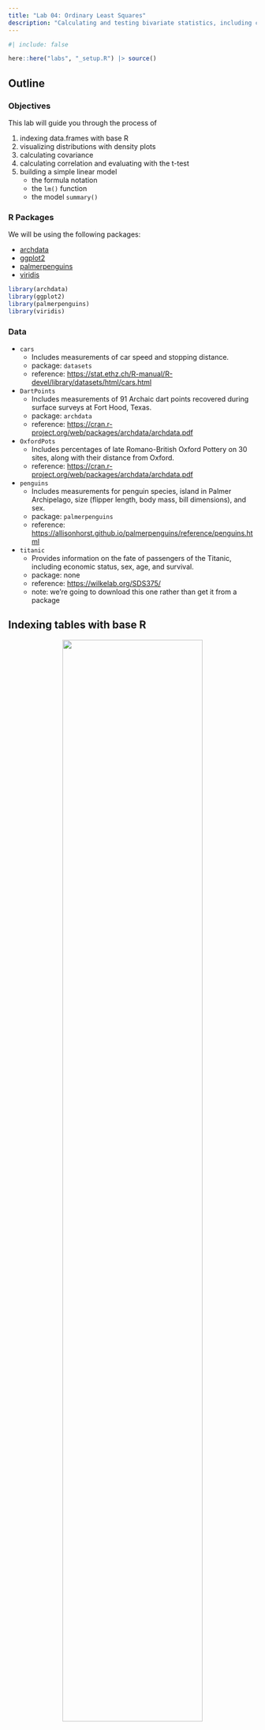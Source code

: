 ```yaml
---
title: "Lab 04: Ordinary Least Squares"
description: "Calculating and testing bivariate statistics, including correlation and covariance. Visualizing probability densities. Fitting linear models using ordinary least squares. And some simple table indexing in R."
---
```


```r
#| include: false

here::here("labs", "_setup.R") |> source()

```

## Outline

### Objectives

This lab will guide you through the process of  

1. indexing data.frames with base R
2. visualizing distributions with density plots
2. calculating covariance
2. calculating correlation and evaluating with the t-test
2. building a simple linear model
    - the formula notation
    - the `lm()` function
    - the model `summary()`

### R Packages

We will be using the following packages:

- [archdata](https://cran.r-project.org/web/packages/archdata/index.html)
- [ggplot2](https://ggplot2.tidyverse.org/index.html)
- [palmerpenguins](https://allisonhorst.github.io/palmerpenguins/)
- [viridis](https://sjmgarnier.github.io/viridis/)

```r

library(archdata)
library(ggplot2)
library(palmerpenguins)
library(viridis)

```

### Data

- `cars`
    - Includes measurements of car speed and stopping distance.
    - package: `datasets`
    - reference: <https://stat.ethz.ch/R-manual/R-devel/library/datasets/html/cars.html>
- `DartPoints`
    - Includes measurements of 91 Archaic dart points recovered during surface surveys at Fort Hood, Texas.
    - package: `archdata`
    - reference: <https://cran.r-project.org/web/packages/archdata/archdata.pdf>
- `OxfordPots`
    - Includes percentages of late Romano-British Oxford Pottery on 30 sites, along with their distance from Oxford.
    - reference: <https://cran.r-project.org/web/packages/archdata/archdata.pdf>
- `penguins` 
    - Includes measurements for penguin species, island in Palmer Archipelago, size (flipper length, body mass, bill dimensions), and sex. 
    - package: `palmerpenguins`
    - reference: <https://allisonhorst.github.io/palmerpenguins/reference/penguins.html>
- `titanic`
    - Provides information on the fate of passengers of the Titanic, including economic status, sex, age, and survival.
    - package: none
    - reference: <https://wilkelab.org/SDS375/>
    - note: we're going to download this one rather than get it from a package

## Indexing tables with base R

::: {#fig-table style="text-align:center;"}
![](images/r-tables.png){width="75%" fig-align="center"}

Elements of a Data Frame.
:::

It will often be the case that you do not need all the data in a table, but only a subset of rows and columns. To get the rows and columns you want, though, you need to be able to, as it were, point to them or point R to them. Another word for this is _indexing_. 

Let's start with the use of square brackets, `[,]`. The basic idea here is that you can take a table and index it by row and column by appending the square brackets to it. The basic syntax is this:

```r
table[row,column]
```

As an example, let's say we are working with our simple projectile point table:

```r

projectiles <- data.frame(
  type = c("Elko", "Rosegate", "DSN", "Elko", "Clovis"),
  length = c(2.03, 1.4, 1.9, 2.1, 3.3),
  width = c(0.8, 0.4, 0.3, 0.7, 0.95),
  height = c(3.23, 2.4, 1.29, 2.7, 4.15)
)

projectiles

```

And maybe we want the value at the 3rd row and 2nd column, so we're wanting the length of that particular desert side-notched (or DSN). Here is one way to do that with just the numeric position (or coordinates) of that value:

```r

projectiles[3,2]

```

While we did specify both a row and a column in this example, that is not required.

```r

projectiles[3,]

projectiles[,2]

```

::: {.callout-caution collapse=true}

Did you notice the different outputs? `projectiles[3,]` returns a data.frame, but `projectiles[,2]` returns a vector. This is a "gotcha" in R, a little bit of unexpected behavior. The most common situation in which indexing returns a vector from a data.frame is when a single variable is selected. Sometimes getting just the variable is intentional (see below), but other times it is not, so it's worth being aware of.  

:::

We can also subset multiple rows and columns, though this requires that we use vectors of data, and not just single values. A useful tool in this regard is the colon, `:`, which allows you to create a sequence of integers, starting with the number on the left and proceeding by one to the number on the right.

```r

1:3

```

Now, we can use this syntax to index the last four rows of our table and the first three columns.

```r

projectiles[2:5, 1:3]

```

If we want to get rows or columns that are not next to each other in the table, we can use the `c()` function, as in concatenate.

```r

c(1,2,4)

```

When applied to the projectiles table, we get the following.

```r

projectiles[c(2,4), c(1,2,4)]

```

Importantly, you can also index columns by name.

```r

projectiles[1:3, c("type", "length")]

```

One advantage of using names rather than numbers is that it is much more readable as it is not immediately obvious with numbers what columns you are actually selecting. More importantly, though, using names is more robust. Were the length column for whatever reason to move to the right of the height column, its numeric position in the table would be 4, not 2. So, using `projectiles[,2]` will work to index the length variable only if length is at that position. Using `projectiles[,"length"]` to index it will work either way, though, regardless of the numeric position of that variable.

So, that's pretty much the basics of indexing rectangular data with base R. Before moving on, though, let's talk about one additional thing you might want to do with a data.frame, and that's extract an entire variable or column. There are two primary ways to achieve this. You can use double brackets, `<table>[[<variable>]]`, or you can use the dollar-sign operator, `<table>$<variable>`. 

```r

projectiles[["type"]]

projectiles$length

```

Note that you can and often will want to assign these to their own objects, so you can use them again later.

```r

p_type <- projectiles[["type"]]

p_length <- projectiles$length

```

And, if you want, you can index specific values in the vector as you would rows in the table.

```r

projectiles$length

projectiles$length[c(1,2,4)]

```

### Exercises

1. Get the names of the variables in the `penguins` table with `names()`.
2. How many observations and variables are in this dataset? Hint: use `nrow()` and `ncol()`.
2. Try indexing multiple rows and columns of the penguins data using the square brackets with row numbers and column names, for example, `penguins[1:25, c("species", "island", "body_mass_g")]`. Try doing this a couple of different ways.
2. Extract the `bill_length_mm` variable from this table and assign it to an object called `bill_length`. Do the same for `bill_depth_mm` and call it `bill_depth`. You can use either `<table>[[<variable>]]` or `<table>$<variable>`. 

## Density Plots

Here you will learn how to generate a "density" plot or a plot of the underlying probability density of a variable using `ggplot()` and `geom_density()`. This is similar to a histogram in that it seeks to show the distribution of a continuous random variable. It differs, however, in the way it goes about doing that. To see how they differ, let's first have a look at these two plots of the titanic data. The one on the left is a histogram, the one on the right a density plot. 

::: {.callout-warning collapse=true}

To be able to work through the examples in this section, you need to run the code below. We'll explain what this code does in another lab.

```r

titanic <- read.csv("https://raw.githubusercontent.com/wilkelab/SDS375/master/datasets/titanic.csv")

```

:::

```r
#| echo: false
#| layout-ncol: 2

ggplot(titanic, aes(age)) + geom_histogram() + ggtitle("Histogram")

ggplot(titanic, aes(age)) + geom_density() + ggtitle("Kernel density estimate")

```

The big difference here is that histograms discretize a sample using bins, counts the number of observations that fall into each bin, and then represents those counts using the heights of the rectangles. A density plot uses a method known as kernel density estimate (or KDE) to estimate the density of each observation and represents it using the height of a smooth and continuous curve. The KDE approach works like this. First, you set each data point as the mean of a distribution, typically the normal or Gaussian distribution (also called the __kernel__). Each distribution is assumed to have the same varianc eor standard deviation (called the __bandwidth__), which is set to some arbitrary value. The heights of the kernels are then summed to produce a curve like the one above. 

As with the histogram, we specify a density geometry for ggplot using `geom_density()`.

```r

ggplot(titanic, aes(age)) + 
  geom_density()

```

Again, we can specify different aesthetics like `fill` and `color` and update the labels with `labs()`.

```r

ggplot(titanic, aes(age)) + 
  geom_density(
    fill = "#A8BFF0", 
    color = "#183C8C"
  ) + 
  labs(
    x = "Age",
    y = "Density",
    title = "Age Distribution",
    subtitle = "Passengers of the Titanic"
  )

```

We can also map these aesthetics to other variables like the sex of the passenger.

```r

ggplot(titanic, aes(age, fill = sex)) + 
  geom_density() + 
  labs(
    x = "Age",
    y = "Density",
    title = "Age Distribution",
    subtitle = "Passengers of the Titanic"
  )

```

And, we can change the default fill colors using `scale_fill_manual()`, too.

```r

ggplot(titanic, aes(age, fill = sex)) + 
  geom_density() + 
  scale_fill_manual(
    values = c("#A8BFF0", "#FFE66D")
  ) +
  labs(
    x = "Age",
    y = "Density",
    title = "Age Distribution",
    subtitle = "Passengers of the Titanic"
  )

```

In this case, however, it's hard to see where the two distributions overlap, which makes it hard to compare them. One way to fix this is to change the opacity of the fill color using the `alpha()` function (note that the alpha or transparency of a color can range from 0 to 1.). 

```r

ggplot(titanic, aes(age, fill = sex)) + 
  geom_density() + 
  scale_fill_manual(
    values = alpha(c("#A8BFF0", "#FFE66D"), 0.5)
  ) +
  labs(
    x = "Age",
    y = "Density",
    title = "Age Distribution",
    subtitle = "Passengers of the Titanic"
  )

```

This is still a little hard to read, so let's try faceting instead of alpha. Let's also drop the background vertical grid lines using the `theme()` function. At the same time, we'll go ahead and drop the label "sex" from the legend as that should be obvious from the key. We do that by setting `name = NULL` in `scale_fill_manual()`.

```r

ggplot(titanic, aes(age, fill = sex)) + 
  geom_density() + 
  scale_fill_manual(
    name = NULL,
    values = c("#A8BFF0", "#FFE66D")
  ) +
  labs(
    x = "Age",
    y = "Density",
    title = "Age Distribution",
    subtitle = "Passengers of the Titanic"
  ) +
  facet_wrap(~sex) +
  theme_minimal() +
  theme(
    panel.grid.major.x = element_blank(),
    panel.grid.minor.x = element_blank(),
  )

```

Notice that the facet labels are redundant with the legend key here, so let's remove those, too. We do that by setting the theme arguments `strip.background` and `strip.text` to `element_blank()`. Finally, we can move the legend to the bottom of the plot and make it horizontal with `legend.position` and `legend.direction` respectively.

```r

ggplot(titanic, aes(age, fill = sex)) + 
  geom_density() + 
  scale_fill_manual(
    name = NULL,
    values = c("#A8BFF0", "#FFE66D")
  ) +
  labs(
    x = "Age",
    y = "Density",
    title = "Age Distribution",
    subtitle = "Passengers of the Titanic"
  ) +
  facet_wrap(~sex) +
  theme_minimal() +
  theme(
    legend.position = "bottom",
    legend.direction = "horizontal",
    panel.grid.major.x = element_blank(),
    panel.grid.minor.x = element_blank(),
    strip.background = element_blank(),
    strip.text = element_blank()
  )

```

### Exercises

1. Make a kernel density plot of penguin bill length using `ggplot()` and `geom_density()`. Then make all of the following changes:
    - Map penguin `species` to the `fill` aesthetic.
    - Update the axis labels and plot title using `labs()`.
    - Use `scale_fill_viridis` to use colorblind safe colors for the fill. Note! Species is a discrete or categorical variable, so make sure to set `discrete = TRUE`!
    - Use `facet_wrap()` to facet by `species`.
    - Choose a suitable theme, like `theme_minimal()`.
    - Remove vertical grid lines.
    - Change the legend position to bottom and make it horizontal.
    - Remove strip text and background.

## Bivariate Statistics

Bivariate statistics provide simple measures of the relationship between two variables. Here we will learn how to calculate two such statistics in R: covariance and correlation. These allow us to describe the direction of the relationship (_is it positive or negative?_) and the strength of the relationship (_is it strong or weak?_). In this case, we'll investigate the relationship between penguin body mass and bill length. We'll be asking this __question__: Is there a relationship between bill length and body mass? Is it positive or negative? 

Before we do that, however, it is useful to visualize our data. Since we are concerned with a potential relationship, we will use a scatterplot, or a cloud of points arrayed along the dimensions of two variables, in this case body mass and bill length.

```r

ggplot(penguins, aes(x = body_mass_g, y = bill_length_mm)) + 
  geom_point(
    shape = 21,
    fill = "#A8BFF0",
    color = "#15357A",
    size = 2
  ) +
  labs(
    x = "Body Mass (g)",
    y = "Bill Length (mm)",
    title = "Palmer Penguins"
  ) +
  theme_bw()

```

What does this tell you about the relationship between these variables?

### Covariance

Covariance provides a measure of the extent to which two variables vary together. The sign of the covariance reflects a positive or negative trend, but not magnitude. To calculate this value in R, use the `cov()` function.

```r

bill_length <- penguins$bill_length_mm
body_mass_g <- penguins$body_mass_g

cov(bill_length, body_mass_g, use = "complete.obs") # complete.obs means ignore NA values

```

This is a positive number, meaning the relationship between bill length and body mass is positive (the one tends to increase as the other increases). The size of the number by itself is unhelpful, however, and cannot be used to infer anything about the strength of the relationship. That is because covariance is sensitive to the unit of measure. If, for example, we convert `body_mass` from grams to kilograms, we will get a different covariance statistic.

```r

# convert to kilograms by dividing by 1000
body_mass_kg <- body_mass_g/1000

cov(bill_length, body_mass_kg, use = "complete.obs")

```

### Correlation

To remove units of measure and prevent resulting changes in the magnitude of the covariance, we can scale the covariance by the standard deviations of the samples. The resulting value is known as Pearson's Correlation Coefficient, which ranges from -1 to 1.

```r

cor(bill_length, body_mass_g, use = "complete.obs")

```

Just to demonstrate that this isn't sensitive to units of measure, let's see what happens when use body mass measures in kilograms.

```r

cor(bill_length, body_mass_kg, use = "complete.obs")

```

There's no change! In either case, the resulting coefficient is greater than zero, suggesting a positive trend, but is this value significantly different than zero? To answer that question, we can convert this coefficient to a t-statistic and compare it to a t-distribution. This is done with the `cor.test()` function. For this test, we have the following hypotheses:

- $H_0$: the coefficient is equal to zero
- $H_1$: the coefficient is _not_ equal to zero

And, of course, we must stipulate a critical value. In this case, we will stick with tradition:  

$\alpha = 0.05$  

So, now, here is our test:

```r

cor.test(bill_length, body_mass_g, use = "complete.obs")

```

In this case, you see that $p < \alpha$, hence we reject the null hypothesis, meaning our coefficient estimate is significantly different than zero. There is, in other words, a significant positive relationship between body mass and bill length among the Palmer penguins.  

### Exercises
1. Using the `penguins` dataset, do all of the following:
    - calculate the covariance between bill length and bill depth,
    - calculate Pearson's Correlation Coefficient for bill length and bill depth,
    - do a correlation test to determine whether the coefficient is significantly different than zero, and
    - be sure to state your null and alternative hypotheses, as well as the critical value!
2. What does the correlation test tell you about the relationship between bill length and bill depth?  

## Linear Models

In this section, we will learn how to fit a linear model to our data. We will look, specifically, at a scenario involving an experiment with cars recorded in the `cars` dataset. We want to know what kind of relationship there is between the distance (in feet) a car travels after the brakes are applied and the speed (in miles per hour) the car was going when the brakes were applied. We will be doing this by fitting a linear model with the `lm()` function. Here are our hypotheses:

- $H_0$: there is no relationship between speed and distance.
- $H_1$: there is a relationship between speed and distance.

### Model formula

First, however, let's discuss the formula syntax that the `lm()` function uses. You were already introduced to this with the `t.test()`, but let's go into a little more detail now. To fit a model, we must first specify a formula. This involves three components: a predictor variable, the tilde `~`, and a response variable. The syntax is this:

`<response> ~ <predictor>` or `<dependent> ~ <independent>`

In the case of the cars data, that's:

`dist ~ speed`

This can be read as saying, in effect, "distance as a function of speed." Note that you do not have to put the variables in quotes or anything like that. It's just the names of the variables separated by a tilde.

### Model fitting

In addition to specifyfing the formula, we must also tell the `lm()` function what data set our observations are coming from. We do this by specifying the `data` argument. The whole function call looks like this:

```r

cars_model <- lm(dist ~ speed, data = cars)

cars_model

```

Here, the model estimates a coefficient for both the intercept and the relationship between speed and distance.

### Model summary

A more informative report of the model is provided by the `summary()` function. In addition to reporting on the model coefficients, this will also conduct a t-test on each coefficient, evaluating whether they are significantly different than zero.

```r

summary(cars_model)

```

We'll go over this `summary()` in more detail later. For now, note that it reports the coefficient "Estimate", the t-statistic (or "t value") for each coefficient estimate, and the p-value for the respective t-tests. In each case, the null hypothesis is that the coefficient is zero. A small p-value then gives us reason to reject the null and accept the coefficient estimate as significant. In this case, the p-value is very small, so we can accept both the intercept and speed coefficients. This tells us (as you might expect) that there is a significant positive relationship between the speed the car was going when it applied the brakes and the distance it traveled after applying the brakes.

### Exercises

1. Using the `penguins` dataset, build a linear model of the relationship between bill length and bill depth.
2. What are the coefficients reported by this model? Specifically, the intercept and the coefficient of relationship between bill length and bill depth.
3. Apply the `summary()` function to your model. Are the coefficients significant?

## Homework

1. Load the following datasets from the `archdata` package using `data()`.
    - `DartPoints`
    - `OxfordPots`
2. Practice extracting variables from these tables. 
    - From each, remove one variable and assign it to an object with an informative name.
    - Calculate the mean and variance for each variable. 
2. Using the `DartPoints` dataset, make a kernel density plot of dart `Length` to visualize its distribution. Make sure to do all of the following:
    - Map the dart `Name` (or type) to the `fill` aesthetic.
    - Update the axis labels and plot title using `labs()`.
    - Use `scale_fill_viridis` to use colorblind safe colors for the fill. Note! Species is a discrete or categorical variable, so make sure to set `discrete = TRUE`!
    - Use `facet_wrap()` to facet by `Name` (or type).
    - Choose a suitable theme, like `theme_minimal()`.
    - Remove vertical grid lines.
    - Change the legend position to bottom and make it horizontal.
    - Remove strip text and background.
2. Using the `DartPoints` dataset, calculate the covariance and correlation between dart length and width. 
    - Then conduct a correlation test to evaluate the significance of Pearson's Correlation Coefficient.
    - Be sure to state the null and alternative hypotheses, as well as the critical value.
    - Is the coefficient significant?
    - What does this mean about the relationship between dart length and width?
2. Using the `DartPoints` dataset, build a linear model showing the relationship (if any) between the length and width of dart points. Be sure to do all of the following:
    - To visualize the relationship, make a scatter plot of dart `Length` and `Width` using `ggplot()` and `geom_point()`. Hint: your aesthetic mapping should be `aes(x = Width, y = Length)`.
    - Use the correct formula syntax. In this case, the dependent variable is `Length` and the independent variable is `Width`. 
    - Use `summary()` to report the model. 
    - Are the coefficient estimates significant?
    - What does this mean about the relationship between the length and width of dart points? Hint: it's called allometry.
2. Using the `OxfordPots` dataset, build a linear model showing the relationship (if any) between the percentage of Oxford Pots found on an archaeological site and the distance of that site from the city of Oxford. Be sure to do all of the following:
    - To visualize the relationship, make a scatter plot of the proportion of Oxford pots and distance to Oxford using `ggplot()` and `geom_point()`. Hint: your aesthetic mapping should be `aes(x = OxfordDst, y = OxfordPct)`.
    - Use the correct formula syntax. In this case, the dependent variable is `OxfordPct` and the independent variable is `OxfordDst`. 
    - Use `summary()` to report the model. 
    - Are the coefficient estimates significant?
    - What does this mean about the relationship between the proportion of Oxford pots on an archaeological site and distance from Oxford?    